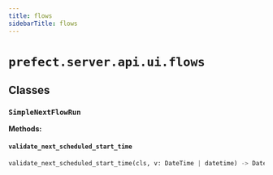```yaml
---
title: flows
sidebarTitle: flows
---
```


# `prefect.server.api.ui.flows`

## Classes

### `SimpleNextFlowRun` <sup><a href="https://github.com/PrefectHQ/prefect/blob/main/src/prefect/server/api/ui/flows.py#L29" target="_blank"><Icon icon="github" size="14" /></a></sup>

**Methods:**

#### `validate_next_scheduled_start_time` <sup><a href="https://github.com/PrefectHQ/prefect/blob/main/src/prefect/server/api/ui/flows.py#L41" target="_blank"><Icon icon="github" size="14" /></a></sup>

```python
validate_next_scheduled_start_time(cls, v: DateTime | datetime) -> DateTime
```

